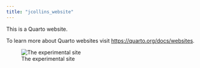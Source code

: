 ```yaml
---
title: "jcollins_website"
---
```


This is a Quarto website.

To learn more about Quarto websites visit <https://quarto.org/docs/websites>.

![The experimental site](images/DJI_0365.JPG)
